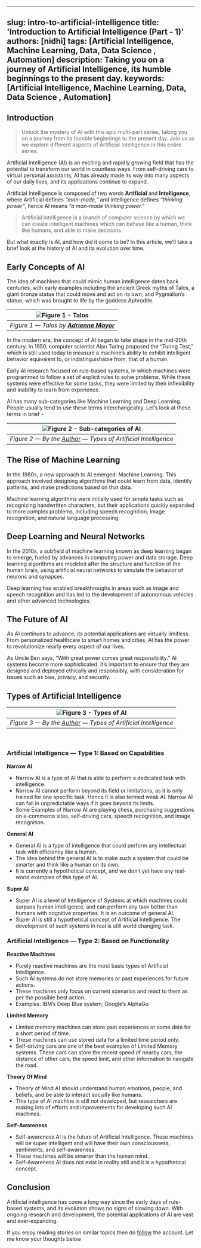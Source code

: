 ---
slug: intro-to-artificial-intelligence
title: 'Introduction to Artificial Intelligence (Part - 1)'
authors: [nidhi]
tags: [Artificial Intelligence, Machine Learning, Data, Data Science , Automation]
description: Taking you on a journey of Artificial Intelligence, its humble beginnings to the present day.
keywords: [Artificial Intelligence, Machine Learning, Data, Data Science , Automation]
-----------------------------
<head>
    <link rel="canonical" href="https://medium.com/@nidhiworah02/introduction-to-artificial-intelligence-part-1-8a00cfd2bfd0" />
</head>

## Introduction

> Unlock the mystery of AI with this epic multi-part series, taking you on a journey from its humble beginnings to the present day. Join us as we explore different aspects of Artificial Intelligence in this entire series.

Artificial Intelligence (AI) is an exciting and rapidly growing field that has the potential to transform our world in countless ways. From self-driving cars to virtual personal assistants, AI has already made its way into many aspects of our daily lives, and its applications continue to expand.

Artificial Intelligence is composed of two words **Artificial** and **Intelligence**, where Artificial defines _“man-made,”_ and intelligence defines _“thinking power”_, hence AI means _“a man-made thinking power.”_

> Artificial Intelligence is a branch of computer science by which we can create intelligent machines which can behave like a human, think like humans, and able to make decisions.

But what exactly is AI, and how did it come to be? In this article, we’ll take a brief look at the history of AI and its evolution over time.

## Early Concepts of AI


The idea of machines that could mimic human intelligence dates back centuries, with early examples including the ancient Greek myths of Talos, a giant bronze statue that could move and act on its own, and Pygmalion’s statue, which was brought to life by the goddess Aphrodite.

| ![Figure 1 - Talos](Talos.webp) |
| :--: |
| *Figure 1 — Talos by [**Adrienne Mayor**](https://technicacuriosa.com/author/amayor/)* |

In the modern era, the concept of AI began to take shape in the mid-20th century. In 1950, computer scientist Alan Turing proposed the “Turing Test,” which is still used today to measure a machine’s ability to exhibit intelligent behavior equivalent to, or indistinguishable from, that of a human.

Early AI research focused on rule-based systems, in which machines were programmed to follow a set of explicit rules to solve problems. While these systems were effective for some tasks, they were limited by their inflexibility and inability to learn from experience.

AI has many sub-categories like Machine Learning and Deep Learning. People usually tend to use these terms interchangeably. Let’s look at these terms in brief -


| ![Figure 2 - Sub-categories of AI](sub-categories-of-AI.webp) |
| :--: |
| *Figure 2 — By the [Author](https://medium.com/@nidhiworah02) — Types of Artificial Intelligence* |


## The Rise of Machine Learning


In the 1980s, a new approach to AI emerged: Machine Learning. This approach involved designing algorithms that could learn from data, identify patterns, and make predictions based on that data.

Machine learning algorithms were initially used for simple tasks such as recognizing handwritten characters, but their applications quickly expanded to more complex problems, including speech recognition, image recognition, and natural language processing.

## Deep Learning and Neural Networks


In the 2010s, a subfield of machine learning known as deep learning began to emerge, fueled by advances in computing power and data storage. Deep learning algorithms are modeled after the structure and function of the human brain, using artificial neural networks to simulate the behavior of neurons and synapses.       

Deep learning has enabled breakthroughs in areas such as image and speech recognition and has led to the development of autonomous vehicles and other advanced technologies.

## The Future of AI


As AI continues to advance, its potential applications are virtually limitless. From personalized healthcare to smart homes and cities, AI has the power to revolutionize nearly every aspect of our lives.

As Uncle Ben says, “With great power comes great responsibility.” AI systems become more sophisticated, it’s important to ensure that they are designed and deployed ethically and responsibly, with consideration for issues such as bias, privacy, and security.

## Types of Artificial Intelligence


| ![Figure 3 - Types of AI](types-of-AI.webp) |
| :--: |
| *Figure 3 — By the [Author](https://medium.com/@nidhiworah02) — Types of Artificial Intelligence* |

<br />

### Artificial Intelligence — Type 1: Based on Capabilities

**Narrow AI**

*   Narrow AI is a type of AI that is able to perform a dedicated task with intelligence.
*   Narrow AI cannot perform beyond its field or limitations, as it is only trained for one specific task. Hence it is also termed weak AI. Narrow AI can fail in unpredictable ways if it goes beyond its limits.
*   Some Examples of Narrow AI are playing chess, purchasing suggestions on e-commerce sites, self-driving cars, speech recognition, and image recognition.     

**General AI**

*   General AI is a type of intelligence that could perform any intellectual task with efficiency like a human.
*   The idea behind the general AI is to make such a system that could be smarter and think like a human on its own.
*   It is currently a hypothetical concept, and we don’t yet have any real-world examples of this type of AI.

**Super AI**

*   Super AI is a level of Intelligence of Systems at which machines could surpass human intelligence, and can perform any task better than humans with cognitive properties. It is an outcome of general AI.
*   Super AI is still a hypothetical concept of Artificial Intelligence. The development of such systems in real is still world changing task.

### Artificial Intelligence — Type 2: Based on Functionality

**Reactive Machines**

*   Purely reactive machines are the most basic types of Artificial Intelligence.
*   Such AI systems do not store memories or past experiences for future actions.
*   These machines only focus on current scenarios and react to them as per the possible best action.
*   Examples: IBM’s Deep Blue system, Google’s AlphaGo

**Limited Memory**

*   Limited memory machines can store past experiences or some data for a short period of time.
*   These machines can use stored data for a limited time period only.
*   Self-driving cars are one of the best examples of Limited Memory systems. These cars can store the recent speed of nearby cars, the distance of other cars, 
the speed limit, and other information to navigate the road.

**Theory Of Mind**

*   Theory of Mind AI should understand human emotions, people, and beliefs, and be able to interact socially like humans.
*   This type of AI machine is still not developed, but researchers are making lots of efforts and improvements for developing such AI machines.

**Self-Awareness**

*   Self-awareness AI is the future of Artificial Intelligence. These machines will be super intelligent and will have their own consciousness, sentiments, and 
self-awareness.
*   These machines will be smarter than the human mind.
*   Self-Awareness AI does not exist in reality still and it is a hypothetical concept.

## Conclusion


Artificial intelligence has come a long way since the early days of rule-based systems, and its evolution shows no signs of slowing down. With ongoing research 
and development, the potential applications of AI are vast and ever-expanding.

If you enjoy reading stories on similar topics then do [follow](https://medium.com/@nidhiworah02/subscribe) the account. Let me know your thoughts below  
